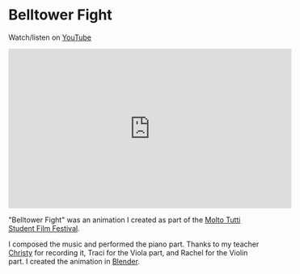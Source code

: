 # Belltower Fight

Watch/listen on [YouTube]

<div className="flex-center-column">
  <iframe
    width="560"
    height="315"
    src="https://www.youtube-nocookie.com/embed/QH7ye3ZyCwo"
    title="YouTube video player"
    frameborder="0"
    allow="accelerometer; autoplay; clipboard-write; encrypted-media; gyroscope; picture-in-picture; web-share"
    allowfullscreen
  ></iframe>
</div>

"Belltower Fight" was an animation I created as part of the [Molto Tutti Student Film Festival].

I composed the music and performed the piano part. Thanks to my teacher [Christy] for recording it, Traci for the Viola part, and Rachel for the Violin part.
I created the animation in [Blender].

[youtube]: https://www.youtube.com/watch?v=QH7ye3ZyCwo
[molto tutti student film festival]: https://www.acmusic.org/molto-tutti-student-film-festival-is-this-saturday/
[christy]: https://fumeejazz.com/about
[blender]: https://www.blender.org/

